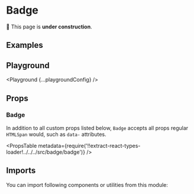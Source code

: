 



# Badge

🚧 This page is **under construction**.

## Examples

<Example title="Sizes" path="badge/sizes">
  <Sizes />
</Example>

## Playground

<Playground {...playgroundConfig} />

## Props

### Badge

In addition to all custom props listed below, `Badge` accepts all props regular `HTMLSpan` would, such as `data-` attributes.

<PropsTable
  metadata={require('!!extract-react-types-loader!../../../src/badge/badge')}
/>

## Imports

You can import following components or utilities from this module:

<Imports module={BadgeExports} path="@datacamp/waffles/badge" />
